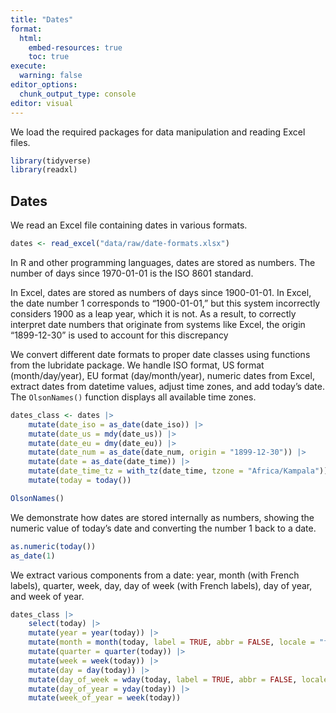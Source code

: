 ```yaml
---
title: "Dates"
format:
  html:
    embed-resources: true
    toc: true
execute:
  warning: false
editor_options: 
  chunk_output_type: console
editor: visual
---
```


We load the required packages for data manipulation and reading Excel files.

```r
library(tidyverse)
library(readxl)
```

## Dates

We read an Excel file containing dates in various formats.

```r

dates <- read_excel("data/raw/date-formats.xlsx")

```

In R and other programming languages, dates are stored as numbers. The number of days since 1970-01-01 is the ISO 8601 standard.

In Excel, dates are stored as numbers of days since 1900-01-01. In Excel, the date number 1 corresponds to "1900-01-01," but this system incorrectly considers 1900 as a leap year, which it is not. As a result, to correctly interpret date numbers that originate from systems like Excel, the origin "1899-12-30" is used to account for this discrepancy

We convert different date formats to proper date classes using functions from the lubridate package. We handle ISO format, US format (month/day/year), EU format (day/month/year), numeric dates from Excel, extract dates from datetime values, adjust time zones, and add today's date. The `OlsonNames()` function displays all available time zones.

```r
dates_class <- dates |>
    mutate(date_iso = as_date(date_iso)) |>
    mutate(date_us = mdy(date_us)) |>
    mutate(date_eu = dmy(date_eu)) |>
    mutate(date_num = as_date(date_num, origin = "1899-12-30")) |>
    mutate(date = as_date(date_time)) |>
    mutate(date_time_tz = with_tz(date_time, tzone = "Africa/Kampala")) |>
    mutate(today = today())

OlsonNames()
```

We demonstrate how dates are stored internally as numbers, showing the numeric value of today's date and converting the number 1 back to a date.

```r
as.numeric(today())
as_date(1)
```

We extract various components from a date: year, month (with French labels), quarter, week, day, day of week (with French labels), day of year, and week of year.

```r
dates_class |>
    select(today) |>
    mutate(year = year(today)) |>
    mutate(month = month(today, label = TRUE, abbr = FALSE, locale = "fr_FR")) |>
    mutate(quarter = quarter(today)) |>
    mutate(week = week(today)) |>
    mutate(day = day(today)) |>
    mutate(day_of_week = wday(today, label = TRUE, abbr = FALSE, locale = "fr_FR")) |>
    mutate(day_of_year = yday(today)) |>
    mutate(week_of_year = week(today))


```
